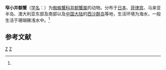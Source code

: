 {{Speciesbox
| taxon = Tiarinia angusta
| binomial_authority = (Dana, 1852)<ref name='id11586'>{{cite web| url =http://www.bioinfo.cn/db05/BjdwSpecies.php?action=view&id=11586| title =窄小并额蟹| work =《中国动物物种编目数据库》| publisher =中国科学院微生物研究所| author =中国科学院动物研究所| accessdate =2009-04-28| deadurl =yes| archiveurl =https://web.archive.org/web/20160305041908/http://www.bioinfo.cn/db05/BjdwSpecies.php?action=view&id=11586| archivedate =2016-03-05}}</ref>
}}

'''窄小并额蟹'''（[[学名|学名]]：{{lang|la|''Tiarinia angusta''}}）为[[蜘蛛蟹科|蜘蛛蟹科]][[并额蟹属|并额蟹属]]的动物。分布于[[日本|日本]]、[[菲律宾|菲律宾]]、马来亚半岛、澳大利亚东部及南部以及[[中国大陆|中国大陆]]的[[西沙群岛|西沙群岛]]等地，生活环境为海水，一般生活于珊瑚礁浅水中。<ref name='id11586'/>

== 参考文献 ==
{{reflist}}

{{螃蟹小作品}}

{{Taxonbar}}
[[Category:1852年描述的动物|Z]]
[[Category:并额蟹属|Z]]
